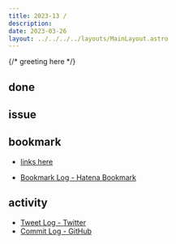 ```yaml
---
title: 2023-13 / 
description: 
date: 2023-03-26
layout: ../../../../layouts/MainLayout.astro
---
```


{/* greeting here */}

## done

### 

## issue

### 

## bookmark

- [links here]()


- [Bookmark Log - Hatena Bookmark](https://b.hatena.ne.jp/Ryo_K/bookmark)

## activity

<Tweet tweetLink="" />
<Instagram instagramId="" />
<YouTube youTubeId="" />

- [Tweet Log - Twitter](https://twitter.com/search?q=(from%3Alegnoh)%20until%3A2023-03-26%20since%3A2023-03-20%20-filter%3Areplies&src=typed_query)
- [Commit Log - GitHub](https://github.com/legnoh?tab=overview&from=2023-03-20&to=2023-03-26)
